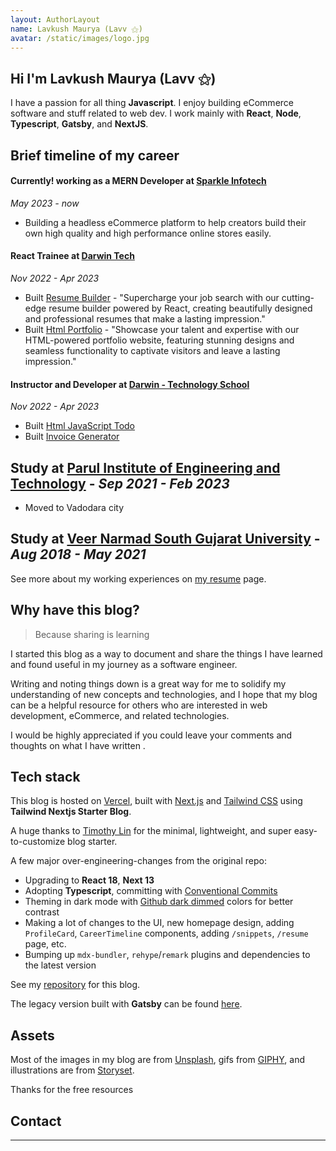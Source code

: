 ```yaml
---
layout: AuthorLayout
name: Lavkush Maurya (Lavv ⚝)
avatar: /static/images/logo.jpg
---
```



## Hi <Twemoji emoji="waving hand" /> I'm Lavkush Maurya (Lavv ⚝)

I have a passion for all thing **Javascript**.
I enjoy building eCommerce software and stuff related to web dev.
I work mainly with **React**, **Node**, **Typescript**, **Gatsby**, and **NextJS**.

## Brief timeline of my career

#### Currently! working as a MERN Developer at [Sparkle Infotech](https://sparkleinfotech.com/)

_May 2023 - now_

- Building a headless eCommerce platform to help creators build their own high quality and high performance online stores easily.

#### React Trainee at [Darwin Tech](https://darwinstech.com/)

_Nov 2022 - Apr 2023_

- Built [Resume Builder](https://loginlogout-3ae55.web.app/) - "Supercharge your job search with our cutting-edge resume builder powered by React, creating beautifully designed and professional resumes that make a lasting impression."
- Built [Html Portfolio](https://lavkush-maurya.github.io/Portfolio/) - "Showcase your talent and expertise with our HTML-powered portfolio website, featuring stunning designs and seamless functionality to captivate visitors and leave a lasting impression."

#### Instructor and Developer at [Darwin - Technology School](https://darwinstech.com/)

_Nov 2022 - Apr 2023_

- Built [Html JavaScript Todo](https://lavkush-maurya.github.io/todo-with-javascript/)
- Built [Invoice Generator](https://invoice-generator2023.web.app/)

## Study at [Parul Institute of Engineering and Technology](https://paruluniversity.ac.in/) - _Sep 2021 - Feb 2023_

- Moved to Vadodara city

## Study at [Veer Narmad South Gujarat University](https://www.vnsgu.ac.in/) - _Aug 2018 - May 2021_

See more about my working experiences on [my resume](/resume) page.

## Why have this blog?

> Because sharing is learning

I started this blog as a way to document and share the things I have learned and found useful in my journey as a software engineer.

Writing and noting things down is a great way for me to solidify my understanding of new concepts and technologies,
and I hope that my blog can be a helpful resource for others who are interested in web development, eCommerce, and related technologies.

I would be highly appreciated if you could leave your comments and thoughts on what I have written <Twemoji emoji="clinking-beer-mugs" />.

## Tech stack

This blog is hosted on [Vercel](https://vercel.com/), built with [Next.js](https://nextjs.org/) and [Tailwind CSS](https://tailwindcss.com/) using **Tailwind Nextjs Starter Blog**.

A huge thanks to [Timothy Lin](https://twitter.com/timlrxx) for the minimal, lightweight, and super easy-to-customize blog starter.

A few major over-engineering-changes from the original repo:

- <Twemoji emoji="atom-symbol" /> Upgrading to **React 18**, **Next 13**
- <Twemoji emoji="party-popper" /> Adopting **Typescript**, committing with [Conventional Commits](https://www.conventionalcommits.org/)
- <Twemoji emoji="eyes" /> Theming in dark mode with [Github dark dimmed](https://github.blog/changelog/2021-04-14-dark-and-dimmed-themes-are-now-generally-available/)
  colors for better contrast
- <Twemoji emoji="man-technologist" /> Making a lot of changes to the UI, new homepage design, adding
  `ProfileCard`, `CareerTimeline` components, adding `/snippets`, `/resume` page, etc.
- <Twemoji emoji="inbox-tray" /> Bumping up `mdx-bundler`, `rehype`/`remark` plugins and dependencies
  to the latest version

See my [repository](https://github.com/lavkush-maurya/next-blog) for this blog.

The legacy version built with **Gatsby** can be found [here](https://lavkushgatsby.netlify.app/).

## Assets

Most of the images in my blog are from [Unsplash](https://unsplash.com/), gifs from [GIPHY](https://giphy.com/), and illustrations are from [Storyset](https://storyset.com/).

Thanks for the free resources <Twemoji emoji="folded-hands" />

## Contact

<SocialAccounts />

---

